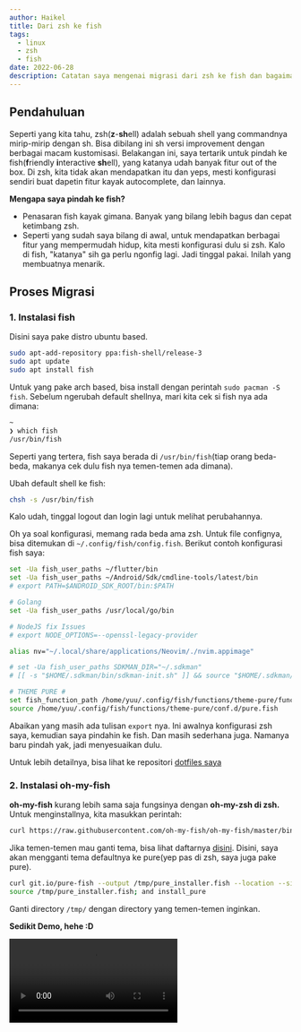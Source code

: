 ```yaml
---
author: Haikel
title: Dari zsh ke fish
tags:
  - linux
  - zsh
  - fish
date: 2022-06-28
description: Catatan saya mengenai migrasi dari zsh ke fish dan bagaimana rasanya
---
```


## Pendahuluan

Seperti yang kita tahu, zsh(**z**-**sh**ell) adalah sebuah shell yang commandnya mirip-mirip dengan sh. Bisa dibilang ini sh versi improvement dengan berbagai macam kustomisasi. Belakangan ini, saya tertarik untuk pindah ke fish(**f**riendly **i**nteractive **sh**ell), yang katanya udah banyak fitur out of the box. Di zsh, kita tidak akan mendapatkan itu dan yeps, mesti konfigurasi sendiri buat dapetin fitur kayak autocomplete, dan lainnya.

**Mengapa saya pindah ke fish?**

- Penasaran fish kayak gimana. Banyak yang bilang lebih bagus dan cepat ketimbang zsh.
- Seperti yang sudah saya bilang di awal, untuk mendapatkan berbagai fitur yang mempermudah hidup, kita mesti konfigurasi dulu si zsh. Kalo di fish, "katanya" sih ga perlu ngonfig lagi. Jadi tinggal pakai. Inilah yang membuatnya menarik.

## Proses Migrasi

### 1. Instalasi fish

Disini saya pake distro ubuntu based.

```sh
sudo apt-add-repository ppa:fish-shell/release-3
sudo apt update
sudo apt install fish
```

Untuk yang pake arch based, bisa install dengan perintah `sudo pacman -S fish`. Sebelum ngerubah default shellnya, mari kita cek si fish nya ada dimana:

```sh
~
❯ which fish
/usr/bin/fish
```

Seperti yang tertera, fish saya berada di `/usr/bin/fish`(tiap orang beda-beda, makanya cek dulu fish nya temen-temen ada dimana).

Ubah default shell ke fish:

```sh
chsh -s /usr/bin/fish
```

Kalo udah, tinggal logout dan login lagi untuk melihat perubahannya.

Oh ya soal konfigurasi, memang rada beda ama zsh. Untuk file confignya, bisa ditemukan di `~/.config/fish/config.fish`. Berikut contoh konfigurasi fish saya:

```sh title="~/.config/fish/config.fish"
set -Ua fish_user_paths ~/flutter/bin
set -Ua fish_user_paths ~/Android/Sdk/cmdline-tools/latest/bin
# export PATH=$ANDROID_SDK_ROOT/bin:$PATH

# Golang
set -Ua fish_user_paths /usr/local/go/bin

# NodeJS fix Issues
# export NODE_OPTIONS=--openssl-legacy-provider

alias nv="~/.local/share/applications/Neovim/./nvim.appimage"

# set -Ua fish_user_paths SDKMAN_DIR="~/.sdkman"
# [[ -s "$HOME/.sdkman/bin/sdkman-init.sh" ]] && source "$HOME/.sdkman/bin/sdkman-init.sh"

# THEME PURE #
set fish_function_path /home/yuu/.config/fish/functions/theme-pure/functions/ $fish_function_path
source /home/yuu/.config/fish/functions/theme-pure/conf.d/pure.fish
```

Abaikan yang masih ada tulisan `export` nya. Ini awalnya konfigurasi zsh saya, kemudian saya pindahin ke fish. Dan masih sederhana juga. Namanya baru pindah yak, jadi menyesuaikan dulu.

Untuk lebih detailnya, bisa lihat ke repositori [dotfiles saya](https://github.com/haikelz/dot/blob/master/.config/fish/config.fish)

### 2. Instalasi oh-my-fish

**oh-my-fish** kurang lebih sama saja fungsinya dengan **oh-my-zsh di zsh.** Untuk menginstallnya, kita masukkan perintah:

```sh
curl https://raw.githubusercontent.com/oh-my-fish/oh-my-fish/master/bin/install | fish
```

<LightboxImage
  src="https://ik.imagekit.io/haikelz/blog/dari-fish-ke-zsh/oh-my-fish.png?ik-sdk-version=javascript-1.4.3&updatedAt=1669162175073"
  alt="oh-my-fish"
/>

Jika temen-temen mau ganti tema, bisa lihat daftarnya [disini](https://github.com/oh-my-fish/oh-my-fish/blob/master/docs/Themes.md). Disini, saya akan mengganti tema defaultnya ke pure(yep pas di zsh, saya juga pake pure).

```sh
curl git.io/pure-fish --output /tmp/pure_installer.fish --location --silent
source /tmp/pure_installer.fish; and install_pure
```

Ganti directory `/tmp/` dengan directory yang temen-temen inginkan.

**Sedikit Demo, hehe :D**

<Video src="https://streamable.com/e/j7ac0d" title="Fish Demo" />

### 3. Uninstall zsh dan oh-my-zsh

Sebenarnya ini opsional, tapi karena default shellnya udah di fish, maka saya uninstall zsh beserta oh-my-zsh nya.

```sh
sudo apt --purge remove zsh
```

<LightboxImage
  src="https://ik.imagekit.io/haikelz/blog/dari-fish-ke-zsh/uninstall-zsh.png?ik-sdk-version=javascript-1.4.3&updatedAt=1669162135308"
  alt="Uninstall zsh"
/>

Untuk uninstall oh-my-zsh, lakukan cara berikut:

- Pergi ke direktori `~/.oh-my-zsh/tools/`
- Nah disitu ada file yang namanya `uninstall.sh`
- Ubah filenya jadi executable dengan perintah `sudo chmod 777 uninstall.sh`
- Kemudian uninstall oh-my-zsh dengan `./uninstall.sh`

<LightboxImage
  src="https://ik.imagekit.io/haikelz/blog/dari-fish-ke-zsh/uninstall-oh-my-zsh.png?ik-sdk-version=javascript-1.4.3&updatedAt=1669162160120"
  alt="Uninstall oh-my-zsh"
/>

Dia bakal ngembaliin default shellnya ke sh. Dalam hal ini, kita rubah lagi ke fish dengan `chsh -s /usr/bin/fish`

## Penutup

Yeps sekian aja catatan ini. So far aman, dan nyaman juga pake fish. Ga terlalu mikirin time execution juga sih seperti kata orang-orang, cuma murni pengen nyoba hal yang baru aja. **Terima kasih 🌸**

## Referensi

- [Fish vs. Zsh vs. Bash and Why You Should Switch to Fish](https://betterprogramming.pub/fish-vs-zsh-vs-sh-reasons-why-you-need-to-switch-to-fish-4e63a66687eb)
- [fish official website](https://fishshell.com/)
